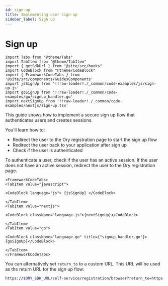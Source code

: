 ```yaml
---
id: sign-up
title: Implementing user sign-up
sidebar_label: Sign up
---
```


# Sign up

```mdx-code-block
import Tabs from "@theme/Tabs"
import TabItem from "@theme/TabItem"
import { getSdkUrl } from "@site/src/hooks"
import CodeBlock from "@theme/CodeBlock"
import { FrameworkCodeTabs } from '@site/src/components/GuidesComponents'
import jsSignUp from '!!raw-loader!./_common/code-examples/js/sign-up.js'
import goSignUp from '!!raw-loader!./_common/code-examples/go/signup_handler.go'
import nextSignUp from '!!raw-loader!./_common/code-examples/nextjs/sign-up.tsx'
```

This guide shows how to implement a secure sign up flow that authenticates users and creates sessions.

You'll learn how to:

- Redirect the user to the Ory registration page to start the sign up flow
- Redirect the user back to your application after sign up
- Check if the user is authenticated

To authenticate a user, check if the user has an active session. If the user does not have an active session, redirect the user to
the Ory registration page.

```mdx-code-block
<FrameworkCodeTabs>
<TabItem value="javascript">
```

```mdx-code-block
<CodeBlock language="js"> {jsSignUp} </CodeBlock>
```

```mdx-code-block
</TabItem>
<TabItem value="nextjs">
```

```mdx-code-block
<CodeBlock className="language-js">{nextSignUp}</CodeBlock>
```

```mdx-code-block
</TabItem>
<TabItem value="go">
```

```mdx-code-block
<CodeBlock className="language-go" title={"signup_handler.go"}>{goSignUp}</CodeBlock>

```

```mdx-code-block
</TabItem>
</FrameworkCodeTabs>
```

You can alternatively set `return_to` to a custom URL. This URL will be used as the return URL for the sign up flow:

```bash
https://$ORY_SDK_URL/self-service/registration/browser?return_to=https://example.com/dashboard
```
